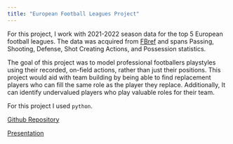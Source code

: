 ```yaml
---
title: "European Football Leagues Project"
---
```


For this project, I work with 2021-2022 season data for the top 5 European football leagues. The data was acquired from [FBref](https://fbref.com/en/) and spans Passing, Shooting, Defense, Shot Creating Actions, and Possession statistics.

The goal of this project was to model professional footballers playstyles using their recorded, on-field actions, rather than just their positions. This project would aid with team building by being able to find replacement players who can fill the same role as the player they replace. Additionally, It can identify undervalued players who play valuable roles for their team.

For this project I used `python`.

[Github Repository](https://fbref.com/en/)

[Presentation](documents/efl_pres.pdf)

